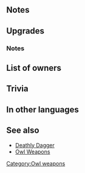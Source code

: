 {{About|the weapon Nidhogg|the character Níðhöggr|Níðhöggr}}{{Weapon Infobox
|tagid=SID_蛇弓ニーズヘッグ
|weaponType=Bow
|might=14
|range=2
|effectiveness=flying
|effect=Effective against flying foes. During combat, boosts unit's Atk/Spd/Def/Res by number of adjacent allies × 2.
|cost=400
|exclusive=1
|userVersion1=Bow
|userVersion2=Arrow
|userVersion3=Upgrade Gleam
|statModifiers=0,14,0,0,0
|required=Silver Bow
|refinePaths=default
|refineSP=400
|refineMedals=500
|refineDews=200
|effectSkill1=Magic and dragon foes cannot counterattack.
|iconSkill1=Nidhogg W.png
|tagidExtraSkill1=反
|properties=random_owner
}}
==Notes==
{{Effective damage bonus|flying}}
{{Combat boosts}}

==Upgrades==
{{Weapon Upgrade List}}
===Notes===
{{TermRefersTo|Magic and Dragon|magic,dragonstone}}
{{Prevent counterattacks}}

==List of owners==
{{Skill Hero List}}
==Trivia==
{{Rsn|反撃抑制R魔竜|Counterattack Supression Magic/Dragon}}
{{NorseMyth|is a serpent that gnaws on the roots of the world tree, [[Yggdrasill]].}}

==In other languages==
{{OtherLanguages
|japanese=ニーズヘッグ
|german=Nidhogg
|spanishEU=Nidhogg
|spanishLA=Nidhogg
|french=Nidhogg
|italian=Nidhogg
|chineseTW=尼德霍格
|portuguese=Nidhogg
}}
==See also==
* [[Deathly Dagger]]
* [[Owl Weapons]]
{{Weapons Navbox}}
[[Category:Owl weapons]]